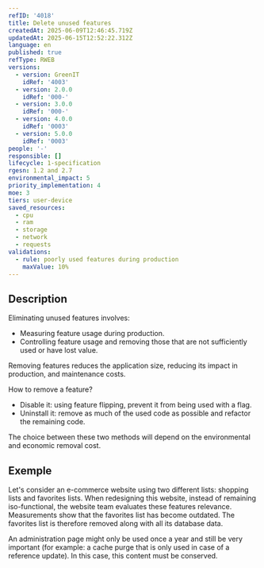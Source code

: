 ```yaml
---
refID: '4018'
title: Delete unused features
createdAt: 2025-06-09T12:46:45.719Z
updatedAt: 2025-06-15T12:52:22.312Z
language: en
published: true
refType: RWEB
versions:
  - version: GreenIT
    idRef: '4003'
  - version: 2.0.0
    idRef: '000-'
  - version: 3.0.0
    idRef: '000-'
  - version: 4.0.0
    idRef: '0003'
  - version: 5.0.0
    idRef: '0003'
people: '-'
responsible: []
lifecycle: 1-specification
rgesn: 1.2 and 2.7
environmental_impact: 5
priority_implementation: 4
moe: 3
tiers: user-device
saved_resources:
  - cpu
  - ram
  - storage
  - network
  - requests
validations:
  - rule: poorly used features during production
    maxValue: 10%
---
```


## Description

Eliminating unused features involves:

* Measuring feature usage during production.
* Controlling feature usage and removing those that are not sufficiently used or have lost value.

Removing features reduces the application size, reducing its impact in production, and maintenance costs.

How to remove a feature?

* Disable it: using feature flipping, prevent it from being used with a flag.
* Uninstall it: remove as much of the used code as possible and refactor the remaining code.

The choice between these two methods will depend on the environmental and economic removal cost.

## Exemple

Let's consider an e-commerce website using two different lists: shopping lists and favorites lists. When redesigning this website, instead of remaining iso-functional, the website team evaluates these features relevance. Measurements show that the favorites list has become outdated. The favorites list is therefore removed along with all its database data.

An administration page might only be used once a year and still be very important (for example: a cache purge that is only used in case of a reference update). In this case, this content must be conserved.
